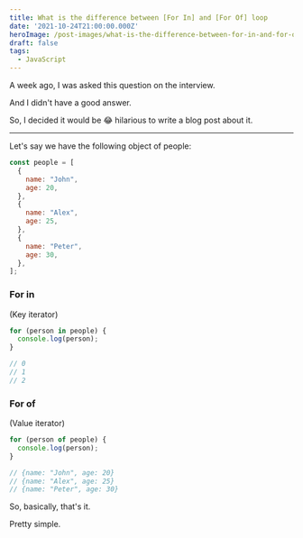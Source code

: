```yaml
---
title: What is the difference between [For In] and [For Of] loop
date: '2021-10-24T21:00:00.000Z'
heroImage: /post-images/what-is-the-difference-between-for-in-and-for-of-loop.jpg
draft: false
tags:
  - JavaScript
---
```


A week ago, I was asked this question on the interview.

And I didn't have a good answer.

So, I decided it would be 😂 hilarious to write a blog post about it.

---

Let's say we have the following object of people:

```javascript
const people = [
  {
    name: "John",
    age: 20,
  },
  {
    name: "Alex",
    age: 25,
  },
  {
    name: "Peter",
    age: 30,
  },
];
```

### For in

(Key iterator)

```javascript
for (person in people) {
  console.log(person);
}

// 0
// 1
// 2
```

### For of

(Value iterator)

```javascript
for (person of people) {
  console.log(person);
}

// {name: "John", age: 20}
// {name: "Alex", age: 25}
// {name: "Peter", age: 30}
```

So, basically, that's it.

Pretty simple.
